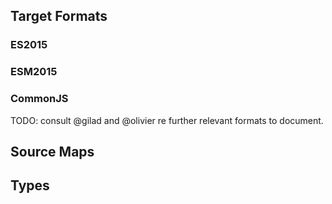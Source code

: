 

## Target Formats

### ES2015

### ESM2015

### CommonJS


TODO: consult @gilad and @olivier re further relevant formats to document. 

## Source Maps

## Types

